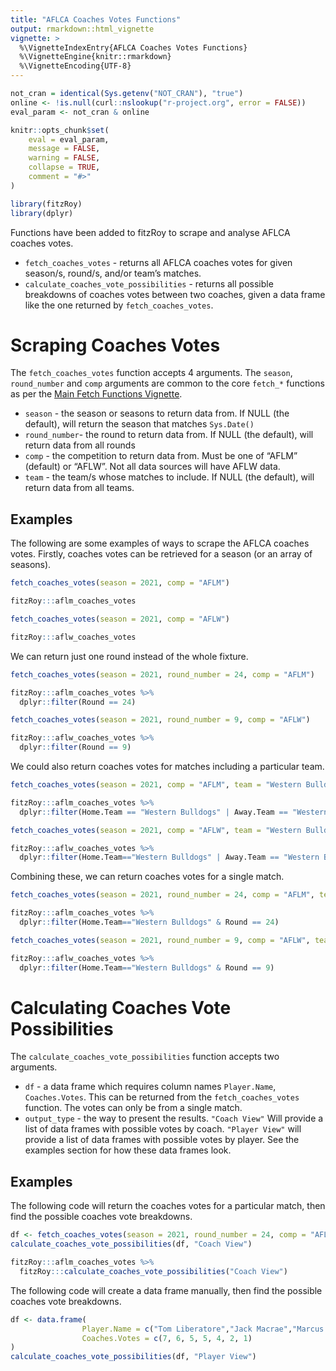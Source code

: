 ```yaml
---
title: "AFLCA Coaches Votes Functions"
output: rmarkdown::html_vignette
vignette: >
  %\VignetteIndexEntry{AFLCA Coaches Votes Functions}
  %\VignetteEngine{knitr::rmarkdown}
  %\VignetteEncoding{UTF-8}
---
```


```r
not_cran = identical(Sys.getenv("NOT_CRAN"), "true")
online <- !is.null(curl::nslookup("r-project.org", error = FALSE))
eval_param <- not_cran & online

knitr::opts_chunk$set(
	eval = eval_param,
	message = FALSE,
	warning = FALSE,
	collapse = TRUE,
	comment = "#>"
)

library(fitzRoy)
library(dplyr)
```

Functions have been added to fitzRoy to scrape and analyse AFLCA coaches votes.

* `fetch_coaches_votes` - returns all AFLCA coaches votes for given season/s, round/s, and/or team's matches.
* `calculate_coaches_vote_possibilities` - returns all possible breakdowns of coaches votes between two coaches, given a data frame like the one returned by `fetch_coaches_votes`.

# Scraping Coaches Votes
The `fetch_coaches_votes` function accepts 4 arguments. The `season`, `round_number` and `comp` arguments are common to the core `fetch_*` functions as per the [Main Fetch Functions Vignette](https://jimmyday12.github.io/fitzRoy/articles/main-fetch-functions.html).

* `season` - the season or seasons to return data from. If NULL (the default), will return the season that matches `Sys.Date()`
* `round_number`- the round to return data from. If NULL (the default), will return data from all rounds
* `comp` - the competition to return data from. Must be one of "AFLM" (default) or "AFLW". Not all data sources will have AFLW data.
* `team` - the team/s whose matches to include. If NULL (the default), will return data from all teams.

## Examples

The following are some examples of ways to scrape the AFLCA coaches votes. Firstly, coaches votes can be retrieved for a season (or an array of seasons).

```r
fetch_coaches_votes(season = 2021, comp = "AFLM")
```
```r
fitzRoy:::aflm_coaches_votes
```

```r
fetch_coaches_votes(season = 2021, comp = "AFLW")
```
```r
fitzRoy:::aflw_coaches_votes
```

We can return just one round instead of the whole fixture.

```r
fetch_coaches_votes(season = 2021, round_number = 24, comp = "AFLM")
```
```r
fitzRoy:::aflm_coaches_votes %>%
  dplyr::filter(Round == 24)
```

```r
fetch_coaches_votes(season = 2021, round_number = 9, comp = "AFLW")
```
```r
fitzRoy:::aflw_coaches_votes %>%
  dplyr::filter(Round == 9)
```

We could also return coaches votes for matches including a particular team. 

```r
fetch_coaches_votes(season = 2021, comp = "AFLM", team = "Western Bulldogs")
```
```r
fitzRoy:::aflm_coaches_votes %>%
  dplyr::filter(Home.Team == "Western Bulldogs" | Away.Team == "Western Bulldogs")
```

```r
fetch_coaches_votes(season = 2021, comp = "AFLW", team = "Western Bulldogs")
```
```r
fitzRoy:::aflw_coaches_votes %>%
  dplyr::filter(Home.Team=="Western Bulldogs" | Away.Team == "Western Bulldogs")
```

Combining these, we can return coaches votes for a single match.

```r
fetch_coaches_votes(season = 2021, round_number = 24, comp = "AFLM", team = "Western Bulldogs")
```
```r
fitzRoy:::aflm_coaches_votes %>%
  dplyr::filter(Home.Team=="Western Bulldogs" & Round == 24)
```

```r
fetch_coaches_votes(season = 2021, round_number = 9, comp = "AFLW", team = "Western Bulldogs")
```
```r
fitzRoy:::aflw_coaches_votes %>%
  dplyr::filter(Home.Team=="Western Bulldogs" & Round == 9)
```

# Calculating Coaches Vote Possibilities
The `calculate_coaches_vote_possibilities` function accepts two arguments.

* `df` - a data frame which requires column names `Player.Name`, `Coaches.Votes`. This can be returned from the `fetch_coaches_votes` function. The votes can only be from a single match.
* `output_type` - the way to present the results. `"Coach View"` Will provide a list of data frames with possible votes by coach. `"Player View"` will provide a list of data frames with possible votes by player. See the examples section for how these data frames look.

## Examples

The following code will return the coaches votes for a particular match, then find the possible coaches vote breakdowns.

```r
df <- fetch_coaches_votes(season = 2021, round_number = 24, comp = "AFLM", team = "Western Bulldogs")
calculate_coaches_vote_possibilities(df, "Coach View")
```
```r
fitzRoy:::aflm_coaches_votes %>%
  fitzRoy:::calculate_coaches_vote_possibilities("Coach View")
```

The following code will create a data frame manually, then find the possible coaches vote breakdowns.

```r
df <- data.frame(
                Player.Name = c("Tom Liberatore","Jack Macrae","Marcus Bontempelli","Cody Weightman","Darcy Parish","Aaron Naughton","Jordan Ridley"),
                Coaches.Votes = c(7, 6, 5, 5, 4, 2, 1)
)
calculate_coaches_vote_possibilities(df, "Player View")
```
